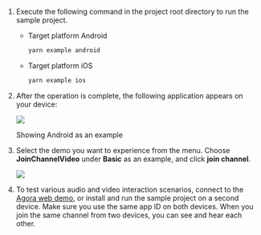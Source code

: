 <PlatformWrapper platform="react-native">

1. Execute the following command in the project root directory to run the sample project.

    * Target platform Android

        ```bash
        yarn example android
        ```

    * Target platform iOS

        ```bash
        yarn example ios
        ```

1. After the operation is complete, the following application appears on your device: 

    ![](/images/video-sdk/run-compile-rn-step-2.png)

    Showing Android as an example

1. Select the demo you want to experience from the menu. Choose **JoinChannelVideo** under **Basic** as an example, and click **join channel**.

    ![](/images/video-sdk/run-compile-rn-step-3.png)

1. To test various audio and video interaction scenarios, connect to the [Agora web demo](https://docs.agora.io/en/video-calling/develop/receive-notifications?platform=web), or install and run the sample project on a second device. Make sure you use the same app ID on both devices. When you join the same channel from two devices, you can see and hear each other.

</PlatformWrapper>